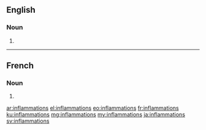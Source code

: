 ==English==

===Noun===
{{head|en|noun plural form}}

# {{plural of|inflammation|lang=en}}

----

==French==

===Noun===
{{head|fr|noun plural form|g=f}}

# {{plural of|inflammation|lang=fr}}

[[ar:inflammations]]
[[el:inflammations]]
[[eo:inflammations]]
[[fr:inflammations]]
[[ku:inflammations]]
[[mg:inflammations]]
[[my:inflammations]]
[[ja:inflammations]]
[[sv:inflammations]]
